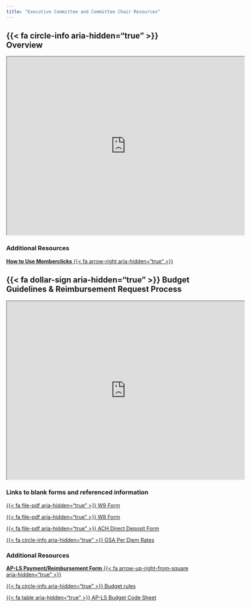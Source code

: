 ```yaml
---
title: "Executive Committee and Committee Chair Resources"
---
```


::::: {.panel-tabset .box-shadow}
## {{< fa circle-info aria-hidden="true" >}} Overview

<center><iframe src="https://drive.google.com/file/d/1kRymWB7MnyTID0BD8rKdl3jL6YuOoCxc/preview" width="640" height="480" allow="autoplay"></iframe></center>


### Additional Resources

[**How to Use Memberclicks** {{< fa arrow-right aria-hidden="true" >}}](https://docs.google.com/document/d/11EVL5aD1BKMI4JDJ08RP7s5-ptOadn9GDh2J4U_XwU0/edit?usp=sharing){.btn .btn-outline-primary role="button"}


## {{< fa dollar-sign aria-hidden="true" >}} Budget Guidelines & Reimbursement Request Process

<center><iframe src="https://drive.google.com/file/d/1PEBDbC-o5fEXRRNqZh3z1zlMnR4Vxq4L/preview" width="640" height="480" allow="autoplay"></iframe></center>


### Links to blank forms and referenced information

[{{< fa file-pdf aria-hidden="true" >}} W9 Form](https://drive.google.com/file/d/1oI0dNMpak5MLlL5hN7bho-W1vElF3-Cx/view?usp=drive_link){.btn .btn-outline-primary role="button"}

[{{< fa file-pdf aria-hidden="true" >}} W8 Form](https://drive.google.com/file/d/1qkwV-rzVw0PI7JRvb5IQDMEGnBl8ZXng/view?usp=drive_link){.btn .btn-outline-primary role="button"}


[{{< fa file-pdf aria-hidden="true" >}} ACH Direct Deposit Form](https://drive.google.com/file/d/14YXpYcLz34kF390I3HrmyCTY4mGdj5uj/view?usp=sharing){.btn .btn-outline-primary role="button"}

[{{< fa circle-info aria-hidden="true" >}} GSA Per Diem Rates](www.gsa.gov/plan-book/per-diem-rates){.btn .btn-outline-primary role="button"}

### Additional Resources 


[**AP-LS Payment/Reimbursement Form** {{< fa arrow-up-right-from-square aria-hidden="true" >}}](https://www.emailmeform.com/builder/form/Pk6L3uNWYrfc405aRxneafy){.btn .btn-outline-primary role="button"}

[{{< fa circle-info aria-hidden="true" >}} Budget rules](https://docs.google.com/document/d/1-krwZrN1aHNckPEn4Emki_YTdOsMMyr8/edit?usp=sharing&ouid=111451743560874649725&rtpof=true&sd=true){.btn .btn-outline-primary role="button"}


[{{< fa table aria-hidden="true" >}} AP-LS Budget Code Sheet](https://drive.google.com/file/d/1Ua6i_1IBgNIsXZUifOvLspfkAFkW10St/view?usp=sharing){.btn .btn-outline-primary role="button"}


:::::
